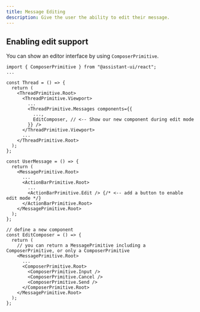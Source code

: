 ```yaml
---
title: Message Editing
description: Give the user the ability to edit their message.
---
```


## Enabling edit support

You can show an editor interface by using `ComposerPrimitive`.

```tsx {1,11,25,31-43}
import { ComposerPrimitive } from "@assistant-ui/react";
...

const Thread = () => {
  return (
    <ThreadPrimitive.Root>
      <ThreadPrimitive.Viewport>
        ...
        <ThreadPrimitive.Messages components={{
          ...,
          EditComposer, // <-- Show our new component during edit mode
        }} />
      </ThreadPrimitive.Viewport>
      ...
    </ThreadPrimitive.Root>
  );
};

const UserMessage = () => {
  return (
    <MessagePrimitive.Root>
      ...
      <ActionBarPrimitive.Root>
        ...
        <ActionBarPrimitive.Edit /> {/* <-- add a button to enable edit mode */}
      </ActionBarPrimitive.Root>
    </MessagePrimitive.Root>
  );
};

// define a new component
const EditComposer = () => {
  return (
    // you can return a MessagePrimitive including a ComposerPrimitive, or only a ComposerPrimitive
    <MessagePrimitive.Root>
      ...
      <ComposerPrimitive.Root>
        <ComposerPrimitive.Input />
        <ComposerPrimitive.Cancel />
        <ComposerPrimitive.Send />
      </ComposerPrimitive.Root>
    </MessagePrimitive.Root>
  );
};
```
